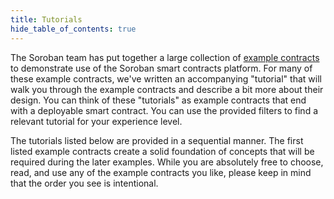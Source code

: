 ```yaml
---
title: Tutorials
hide_table_of_contents: true
---
```



The Soroban team has put together a large collection of [example contracts] to demonstrate use of the Soroban smart contracts platform. For many of these example contracts, we've written an accompanying "tutorial" that will walk you through the example contracts and describe a bit more about their design. You can think of these "tutorials" as example contracts that end with a deployable smart contract. You can use the provided filters to find a relevant tutorial for your experience level.

The tutorials listed below are provided in a sequential manner. The first listed example contracts create a solid foundation of concepts that will be required during the later examples. While you are absolutely free to choose, read, and use any of the example contracts you like, please keep in mind that the order you see is intentional.

<DocCardList />

[example contracts]: https://github.com/stellar/soroban-examples
